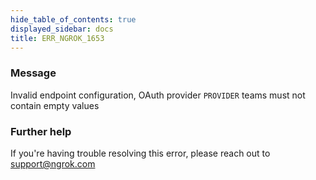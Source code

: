```yaml
---
hide_table_of_contents: true
displayed_sidebar: docs
title: ERR_NGROK_1653
---
```


### Message

Invalid endpoint configuration, OAuth provider `PROVIDER` teams must not contain empty values

### Further help

If you're having trouble resolving this error, please reach out to [support@ngrok.com](mailto:support@ngrok.com?subject=Help%20with%20ERR_NGROK_1653)
